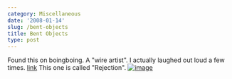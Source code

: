 ```yaml
---
category: Miscellaneous
date: '2008-01-14'
slug: /bent-objects
title: Bent Objects
type: post
---
```



Found this on boingboing. A "wire artist". I actually laughed out
loud a few times. [link](http://bentobjects.blogspot.com/) This one
is called "Rejection".
[![image](http://bp2.blogger.com/_viHEhhBk2WY/Rnc2aS3EEBI/AAAAAAAAAXw/o9b8SiGQ_p4/s400/rejection1_1_1.jpg)](http://bentobjects.blogspot.com/2007/06/rejection-1-for-illustration-friday-and.html)